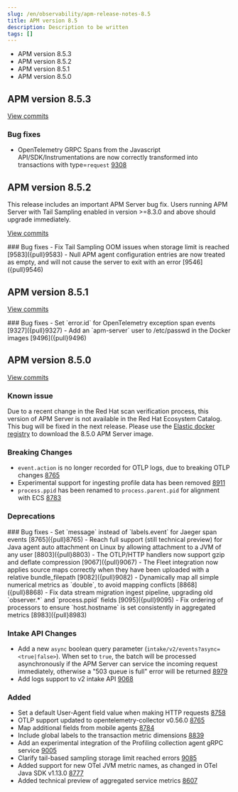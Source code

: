 ```yaml
---
slug: /en/observability/apm-release-notes-8.5
title: APM version 8.5
description: Description to be written
tags: []
---
```


<div id="apm-release-notes-8.5"></div>

* <DocLink slug="/en/observability/apm-release-notes-8.5" section="apm-version-853">APM version 8.5.3</DocLink>
* <DocLink slug="/en/observability/apm-release-notes-8.5" section="apm-version-852">APM version 8.5.2</DocLink>
* <DocLink slug="/en/observability/apm-release-notes-8.5" section="apm-version-851">APM version 8.5.1</DocLink>
* <DocLink slug="/en/observability/apm-release-notes-8.5" section="apm-version-850">APM version 8.5.0</DocLink>

<div id="apm-release-notes-8.5.3"></div>

## APM version 8.5.3

[View commits](https://github.com/elastic/apm-server/compare/v8.5.2\...v8.5.3)

<div id="bug_fixes"></div>

### Bug fixes
- OpenTelemetry GRPC Spans from the Javascript API/SDK/Instrumentations are now correctly transformed into transactions with type=`request` [9308]({pull}9308)

<div id="apm-release-notes-8.5.2"></div>

## APM version 8.5.2

This release includes an important APM Server bug fix.
Users running APM Server with Tail Sampling enabled in version >=8.3.0 and above should upgrade immediately.

[View commits](https://github.com/elastic/apm-server/compare/v8.5.1\...v8.5.2)

<div id="bug_fixes"></div>
### Bug fixes
- Fix Tail Sampling OOM issues when storage limit is reached [9583]({pull}9583)
- Null APM agent configuration entries are now treated as empty, and will not cause the server to exit with an error [9546]({pull}9546)

<div id="apm-release-notes-8.5.1"></div>

## APM version 8.5.1

[View commits](https://github.com/elastic/apm-server/compare/v8.5.0\...v8.5.1)

<div id="bug_fixes"></div>
### Bug fixes
- Set `error.id` for OpenTelemetry exception span events [9327]({pull}9327)
- Add an `apm-server` user to /etc/passwd in the Docker images [9496]({pull}9496)

<div id="apm-release-notes-8.5.0"></div>

## APM version 8.5.0

[View commits](https://github.com/elastic/apm-server/compare/v8.4.3\...v8.5.0)

<div id="known_issue"></div>

### Known issue
Due to a recent change in the Red Hat scan verification process,
this version of APM Server is not available in the Red Hat Ecosystem Catalog.
This bug will be fixed in the next release.
Please use the [Elastic docker registry](https://www.docker.elastic.co/r/apm) to download the 8.5.0 APM Server image.

<div id="breaking_changes"></div>

### Breaking Changes
- `event.action` is no longer recorded for OTLP logs, due to breaking OTLP changes [8765]({pull}8765)
- Experimental support for ingesting profile data has been removed [8911]({pull}8911)
- `process.ppid` has been renamed to `process.parent.pid` for alignment with ECS [8783]({pull}8783)

<div id="deprecations"></div>

### Deprecations

<div id="bug_fixes"></div>
### Bug fixes
- Set `message` instead of `labels.event` for Jaeger span events [8765]({pull}8765)
- Reach full support (still technical preview) for Java agent auto attachment on Linux by allowing attachment to a JVM of any user [8803]({pull}8803)
- The OTLP/HTTP handlers now support gzip and deflate compression [9067]({pull}9067)
- The Fleet integration now applies source maps correctly when they have been uploaded with a relative bundle_filepath [9082]({pull}9082)
- Dynamically map all simple numerical metrics as `double`, to avoid mapping conflicts [8868]({pull}8868)
- Fix data stream migration ingest pipeline, upgrading old `observer.*` and `process.ppid` fields [9095]({pull}9095)
- Fix ordering of processors to ensure `host.hostname` is set consistently in aggregated metrics [8983]({pull}8983)

<div id="intake_api_changes"></div>

### Intake API Changes
- Add a new `async` boolean query parameter (`intake/v2/events?async=<true|false>`).
  When set to `true`, the batch will be processed asynchronously if the APM Server can
  service the incoming request immediately, otherwise a "503 queue is full" error will
  be returned [8979]({pull}8979)
- <DocBadge template="technical preview" />  Add logs support to v2 intake API [9068]({pull}9068)

<div id="added"></div>

### Added
- Set a default User-Agent field value when making HTTP requests [8758]({pull}8758)
- OTLP support updated to opentelemetry-collector v0.56.0 [8765]({pull}8765)
- Map additional fields from mobile agents [8784]({pull}8784)
- Include global labels to the transaction metric dimensions [8839]({pull}8839)
- Add an experimental integration of the Profiling collection agent gRPC service [9005]({pull}9005)
- Clarify tail-based sampling storage limit reached errors [9085]({pull}9085)
- Added support for new OTel JVM metric names, as changed in OTel Java SDK v1.13.0 [8777]({pull}8777)
- <DocBadge template="technical preview" />  Added technical preview of aggregated service metrics [8607]({pull}8607)
